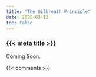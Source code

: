```yaml
---
title: "The Gilbreath Principle"
date: 2025-03-12
toc: false
---
```


### {{< meta title >}}

Coming Soon.



{{< comments >}}